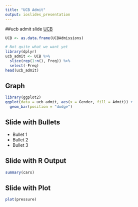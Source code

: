 ```yaml
---
title: "UCB Admit"
output: ioslides_presentation
---
```

##ucb admit slide
[UCB](https://berkeley.edu)
```r
UCB <- as.data.frame(UCBAdmissions)

# Not quite what we want yet
library(dplyr)
ucb_admit <- UCB %>% 
  slice(rep(1:n(), Freq)) %>% 
  select(-Freq)
head(ucb_admit)
```


## Graph
```r
library(ggplot2)
ggplot(data = ucb_admit, aes(x = Gender, fill = Admit)) + 
  geom_bar(position = "dodge")
```


## Slide with Bullets

- Bullet 1
- Bullet 2
- Bullet 3

## Slide with R Output

```r
summary(cars)
```

## Slide with Plot

```r
plot(pressure)
```

